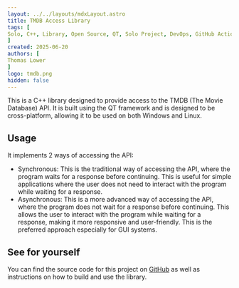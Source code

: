 ```yaml
---
layout: ../../layouts/mdxLayout.astro
title: TMDB Access Library
tags: [
Solo, C++, Library, Open Source, QT, Solo Project, DevOps, GitHub Actions
]
created: 2025-06-20
authors: [
Thomas Lower
]
logo: tmdb.png
hidden: false
---
```


This is a C++ library designed to provide access to the TMDB (The Movie Database) API. It is built using the QT framework and is designed to be cross-platform, allowing it to be used on both Windows and Linux.

## Usage

It implements 2 ways of accessing the API:

- Synchronous: This is the traditional way of accessing the API, where the program waits for a response before continuing. This is useful for simple applications where the user does not need to interact with the program while waiting for a response.
- Asynchronous: This is a more advanced way of accessing the API, where the program does not wait for a response before continuing. This allows the user to interact with the program while waiting for a response, making it more responsive and user-friendly. This is the preferred approach especially for GUI systems.

## See for yourself

You can find the source code for this project on [GitHub](https://github.com/supersliser/QT-TMDBLib) as well as instructions on how to build and use the library.